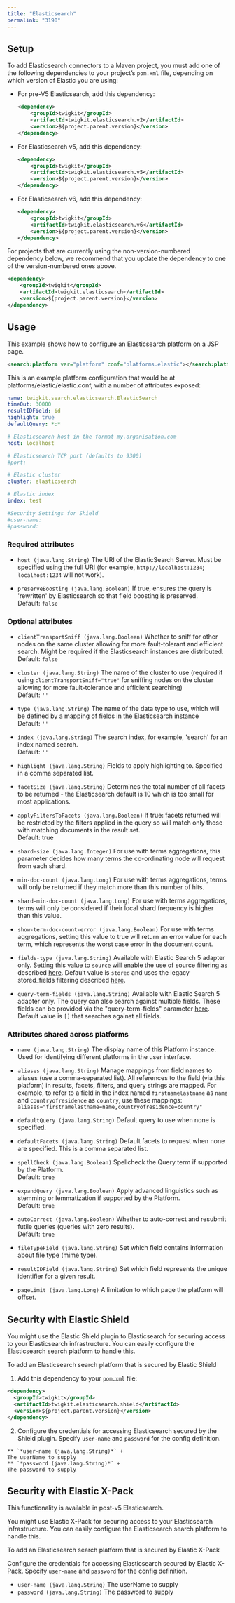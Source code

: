 ```yaml
---
title: "Elasticsearch"
permalink: "3190"
---
```


## Setup

To add Elasticsearch connectors to a Maven project, you must add one of the following dependencies to your project’s `pom.xml` file, depending on which version of Elastic you are using:

* For pre-V5 Elasticsearch, add this dependency:

  ```xml
  <dependency>
      <groupId>twigkit</groupId>
      <artifactId>twigkit.elasticsearch.v2</artifactId>
      <version>${project.parent.version}</version>
  </dependency>
  ```
  
* For Elasticsearch v5, add this dependency:

  ```xml
  <dependency>
      <groupId>twigkit</groupId>
      <artifactId>twigkit.elasticsearch.v5</artifactId>
      <version>${project.parent.version}</version>
  </dependency>
  ```
  
* For Elasticsearch v6, add this dependency:

  ```xml
  <dependency>
      <groupId>twigkit</groupId>
      <artifactId>twigkit.elasticsearch.v6</artifactId>
      <version>${project.parent.version}</version>
  </dependency>
  ```
  

For projects that are currently using the non-version-numbered dependency below, we recommend that you update the dependency to one of the version-numbered ones above.

```xml
<dependency>
    <groupId>twigkit</groupId>
    <artifactId>twigkit.elasticsearch</artifactId>
    <version>${project.parent.version}</version>
</dependency>
```

## Usage

This example shows how to configure an Elasticsearch platform on a JSP page.

```xml
<search:platform var="platform" conf="platforms.elastic"></search:platform>
```

This is an example platform configuration that would be at platforms/elastic/elastic.conf, with a number of attributes exposed:

```yaml
name: twigkit.search.elasticsearch.ElasticSearch
timeOut: 30000
resultIDField: id
highlight: true
defaultQuery: *:*

# Elasticsearch host in the format my.organisation.com
host: localhost

# Elasticsearch TCP port (defaults to 9300)
#port:

# Elastic cluster
cluster: elasticsearch

# Elastic index
index: test

#Security Settings for Shield
#user-name:
#password:
```

### Required attributes

- `host (java.lang.String)`
    The URI of the ElasticSearch Server. Must be specified using the full URI (for example, `http://localhost:1234`; `localhost:1234` will not work).

- `preserveBoosting (java.lang.Boolean)`
    If true, ensures the query is 'rewritten' by Elasticsearch so that field boosting is preserved.  
    Default: `false`

### Optional attributes

- `clientTransportSniff (java.lang.Boolean)`
    Whether to sniff for other nodes on the same cluster allowing for more fault-tolerant and efficient search. Might be required if the Elasticsearch instances are distributed.  
    Default: `false`

- `cluster (java.lang.String)`
    The name of the cluster to use (required if using `clientTransportSniff="true"` for sniffing nodes on the cluster allowing for more fault-tolerance and efficient searching)  
    Default: `''`

- `type (java.lang.String)`
    The name of the data type to use, which will be defined by a mapping of fields in the Elasticsearch instance  
    Default: `''`

- `index (java.lang.String)`
    The search index, for example, 'search' for an index named search.  
    Default: `''`

- `highlight (java.lang.String)`
    Fields to apply highlighting to. Specified in a comma separated list.

- `facetSize (java.lang.String)`
    Determines the total number of all facets to be returned - the Elasticsearch default is 10 which is too small for most applications.

- `applyFiltersToFacets (java.lang.Boolean)`
    If true: facets returned will be restricted by the filters applied in the query so will match only those with matching documents in the result set.  
    Default: true

- `shard-size (java.lang.Integer)`
    For use with terms aggregations, this parameter decides how many terms the co-ordinating node will request from each shard.

- `min-doc-count (java.lang.Long)`
    For use with terms aggregations, terms will only be returned if they match more than this number of hits.

- `shard-min-doc-count (java.lang.Long)`
    For use with terms aggregations, terms will only be considered if their local shard frequency is higher than this value.

- `show-term-doc-count-error (java.lang.Boolean)`
    For use with terms aggregations, setting this value to true will return an error value for each term, which represents the worst case error in the document count.

- `fields-type (java.lang.String)`
    Available with Elastic Search 5 adapter only. Setting this value to `source` will enable the use of source filtering as described [here](https://www.elastic.co/guide/en/elasticsearch/reference/current/search-request-source-filtering.html). Default value is `stored` and uses the legacy stored_fields filtering described [here](https://www.elastic.co/guide/en/elasticsearch/reference/current/search-request-stored-fields.html).

- `query-term-fields (java.lang.String)`
    Available with Elastic Search 5 adapter only. The query can also search against multiple fields. These fields can be provided via the "query-term-fields" parameter [here](https://www.elastic.co/guide/en/elasticsearch/reference/5.2/query-dsl-query-string-query.html#_multi_field). Default value is `[]` that searches against all fields.

### Attributes shared across platforms

- `name (java.lang.String)`
    The display name of this Platform instance. Used for identifying different platforms in the user interface.

- `aliases (java.lang.String)`
    Manage mappings from field names to aliases (use a comma-separated list). All references to the field (via this platform) in results, facets, filters, and query strings are mapped. For example, to refer to a field in the index named `firstnamelastname` as `name` and `countryofresidence` as `country`, use these mappings: `aliases="firstnamelastname=name,countryofresidence=country"`

- `defaultQuery (java.lang.String)`
    Default query to use when none is specified.

- `defaultFacets (java.lang.String)`
    Default facets to request when none are specified. This is a comma separated list.

- `spellCheck (java.lang.Boolean)`
    Spellcheck the Query term if supported by the Platform.  
    Default: `true`

- `expandQuery (java.lang.Boolean)`
    Apply advanced linguistics such as stemming or lemmatization if supported by the Platform.  
    Default: `true`

- `autoCorrect (java.lang.Boolean)`
    Whether to auto-correct and resubmit futile queries (queries with zero results).  
    Default: `true`

- `fileTypeField (java.lang.String)`
    Set which field contains information about file type (mime type).

- `resultIDField (java.lang.String)`
    Set which field represents the unique identifier for a given result.

- `pageLimit (java.lang.Long)`
    A limitation to which page the platform will offset.

## Security with Elastic Shield

You might use the Elastic Shield plugin to Elasticsearch for securing access to your Elasticsearch infrastructure. You can easily configure the Elasticsearch search platform to handle this.

To add an Elasticsearch search platform that is secured by Elastic Shield

1. Add this dependency to your `pom.xml` file:

  ```xml  
  <dependency>
    <groupId>twigkit</groupId>
    <artifactId>twigkit.elasticsearch.shield</artifactId>
    <version>${project.parent.version}</version>
  </dependency>
  ```

2. Configure the credentials for accessing Elasticsearch secured by the Shield plugin. Specify `user-name` and `password` for the config definition.

  ```
  ** `*user-name (java.lang.String)*` +
  The userName to supply
  ** `*password (java.lang.String)*` +
  The password to supply
  ```

## Security with Elastic X-Pack

<Note>
This functionality is available in post-v5 Elasticsearch.
</Note>

You might use Elastic X-Pack for securing access to your Elasticsearch infrastructure. You can easily configure the Elasticsearch search platform to handle this.

To add an Elasticsearch search platform that is secured by Elastic X-Pack

Configure the credentials for accessing Elasticsearch secured by Elastic X-Pack. Specify `user-name` and `password` for the config definition.

- `user-name (java.lang.String)`
    The userName to supply
- `password (java.lang.String)`
    The password to supply